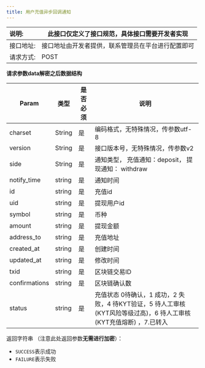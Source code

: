 ---
title: 用户充值异步回调通知
---

| 说明:     | 此接口仅定义了接口规范，具体接口需要开发者实现     |
| :-------- | -------------------------------------------------- |
| 接口地址: | 接口地址由开发者提供，联系管理员在平台进行配置即可 |
| 请求方式: | POST                                               |



**请求参数data解密之后数据结构**

| Param         | 类型   | 是否必须 | 说明                                                         |
| ------------- | ------ | -------- | ------------------------------------------------------------ |
| charset       | String | 是       | 编码格式，无特殊情况，传参数utf-8                            |
| version       | String | 是       | 接口版本号，无特殊情况，传参数v2                             |
| side          | String | 是       | 通知类型， 充值通知：deposit， 提现通知： withdraw           |
| notify_time   | string | 是       | 通知时间                                                     |
| id            | string | 是       | 充值id                                                       |
| uid           | string | 是       | 提现用户id                                                   |
| symbol        | string | 是       | 币种                                                         |
| amount        | string | 是       | 提现金额                                                     |
| address_to    | string | 是       | 充值地址                                                     |
| created_at    | string | 是       | 创建时间                                                     |
| updated_at    | string | 是       | 修改时间                                                     |
| txid          | string | 是       | 区块链交易ID                                                 |
| confirmations | string | 是       | 区块链确认数                                                 |
| status        | string | 是       | 充值状态 0待确认，1 成功，2 失败，4 待KYT验证，5 待人工审核(KYT风险等级过高)，6 待人工审核(KYT充值熔断) ，7.已转入|


返回字符串 （注意此处返回参数**无需进行加密**）：
* `SUCCESS`表示成功
* `FAILURE`表示失败
